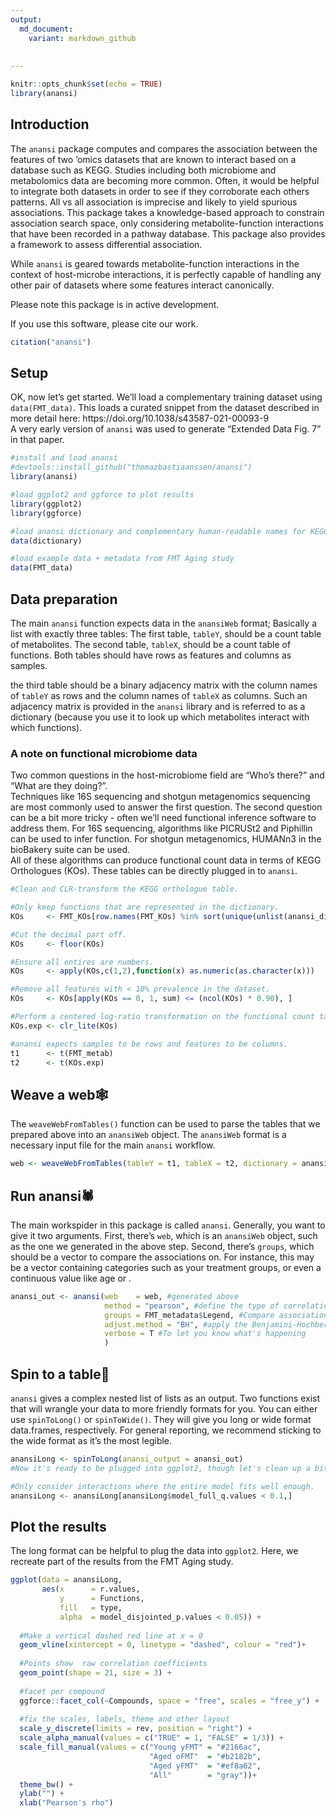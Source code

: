 ```yaml
---
output:
  md_document:
    variant: markdown_github
    
    
---
```


<!-- README.md is generated from README.Rmd. Please edit that file -->

```r
knitr::opts_chunk$set(echo = TRUE)
library(anansi)
```
## Introduction

The `anansi` package computes and compares the association between the features of two 'omics datasets that are known to interact based on a database such as KEGG. Studies including both microbiome and metabolomics data are becoming more common. 
Often, it would be helpful to integrate both datasets in order to see if they corroborate 
each others patterns. All vs all association is imprecise and likely to yield spurious 
associations. This package takes a knowledge-based approach to constrain association 
search space, only considering metabolite-function interactions that have been recorded
in a pathway database. This package also provides a framework to assess differential 
association. 

While `anansi` is geared towards metabolite-function interactions in the context of host-microbe interactions, it is perfectly capable of handling any other pair of datasets where some features interact canonically. 

Please note this package is in active development. 

If you use this software, please cite our work.

```r
citation("anansi")
```
## Setup

OK, now let's get started.
We'll load a complementary training dataset using `data(FMT_data)`. This loads a curated snippet from the dataset described in more detail here: https://doi.org/10.1038/s43587-021-00093-9  
A very early version of `anansi` was used to generate "Extended Data Fig. 7" in that paper. 


```r
#install and load anansi
#devtools::install_github("thomazbastiaanssen/anansi")
library(anansi)

#load ggplot2 and ggforce to plot results
library(ggplot2)
library(ggforce)

#load anansi dictionary and complementary human-readable names for KEGG compounds and orthologues
data(dictionary)

#load example data + metadata from FMT Aging study
data(FMT_data)

```

## Data preparation

The main `anansi` function expects data in the `anansiWeb` format; Basically a list with exactly three tables: 
The first table, `tableY`, should be a count table of metabolites.
The second table, `tableX`, should be a count table of functions. 
Both tables should have rows as features and columns as samples.

the third table should be a binary adjacency matrix with the column names of `tableY` as rows and the column names of `tableX` as columns. Such an adjacency matrix is provided in the `anansi` library and is referred to as a dictionary (because you use it to look up which metabolites interact with which functions).  

### A note on functional microbiome data

Two common questions in the host-microbiome field are "Who's there?" and "What are they doing?".  
Techniques like 16S sequencing and shotgun metagenomics sequencing are most commonly used to answer the first question. 
The second question can be a bit more tricky - often we'll need functional inference software to address them. 
For 16S sequencing, algorithms like PICRUSt2 and Piphillin can be used to infer function. For shotgun metagenomics, HUMANn3 in the bioBakery suite can be used.  
All of these algorithms can produce functional count data in terms of KEGG Orthologues (KOs). These tables can be directly plugged in to `anansi`. 

```r
#Clean and CLR-transform the KEGG orthologue table.

#Only keep functions that are represented in the dictionary.
KOs     <- FMT_KOs[row.names(FMT_KOs) %in% sort(unique(unlist(anansi_dic))),]

#Cut the decimal part off.
KOs     <- floor(KOs)

#Ensure all entires are numbers.
KOs     <- apply(KOs,c(1,2),function(x) as.numeric(as.character(x)))

#Remove all features with < 10% prevalence in the dataset.
KOs     <- KOs[apply(KOs == 0, 1, sum) <= (ncol(KOs) * 0.90), ] 

#Perform a centered log-ratio transformation on the functional count table.
KOs.exp <- clr_lite(KOs)

#anansi expects samples to be rows and features to be columns. 
t1      <- t(FMT_metab)
t2      <- t(KOs.exp)
```

## Weave a web🕸️

The `weaveWebFromTables()` function can be used to parse the tables that we prepared above into an `anansiWeb` object. 
The `anansiWeb` format is a necessary input file for the main `anansi` workflow. 

```r
web <- weaveWebFromTables(tableY = t1, tableX = t2, dictionary = anansi_dic)
```

## Run anansi🕷️

The main workspider in this package is called `anansi`. Generally, you want to give it two arguments. First, there's `web`, which is an `anansiWeb` object, such as the one we generated in the above step. Second, there's `groups`, which should be a vector to compare the associations on. For instance, this may be a vector containing categories such as your treatment groups, or even a continuous value like age or . 

```r
anansi_out <- anansi(web    = web, #generated above
                     method = "pearson", #define the type of correlation used
                     groups = FMT_metadata$Legend, #Compare associations between treatments
                     adjust.method = "BH", #apply the Benjamini-Hochberg procedure for FDR
                     verbose = T #To let you know what's happening
                     )

```
## Spin to a table📝

`anansi` gives a complex nested list of lists as an output. Two functions exist that will wrangle your data to more friendly formats for you. 
You can either use `spinToLong()` or `spinToWide()`. They will give you long or wide format data.frames, respectively.
For general reporting, we recommend sticking to the wide format as it's the most legible. 

```r

anansiLong <- spinToLong(anansi_output = anansi_out)  
#Now it's ready to be plugged into ggplot2, though let's clean up a bit more. 

#Only consider interactions where the entire model fits well enough. 
anansiLong <- anansiLong[anansiLong$model_full_q.values < 0.1,]

```
## Plot the results

The long format can be helpful to plug the data into `ggplot2`. Here, we recreate part of the results from the FMT Aging study.

```r

ggplot(data = anansiLong, 
       aes(x      = r.values, 
           y      = Functions, 
           fill   = type, 
           alpha  = model_disjointed_p.values < 0.05)) + 
  
  #Make a vertical dashed red line at x = 0
  geom_vline(xintercept = 0, linetype = "dashed", colour = "red")+
  
  #Points show  raw correlation coefficients
  geom_point(shape = 21, size = 3) + 
  
  #facet per compound
  ggforce::facet_col(~Compounds, space = "free", scales = "free_y") + 
  
  #fix the scales, labels, theme and other layout
  scale_y_discrete(limits = rev, position = "right") +
  scale_alpha_manual(values = c("TRUE" = 1, "FALSE" = 1/3)) +
  scale_fill_manual(values = c("Young yFMT" = "#2166ac", 
                               "Aged oFMT"  = "#b2182b", 
                               "Aged yFMT"  = "#ef8a62", 
                               "All"        = "gray"))+
  theme_bw() + 
  ylab("") + 
  xlab("Pearson's rho")
```
